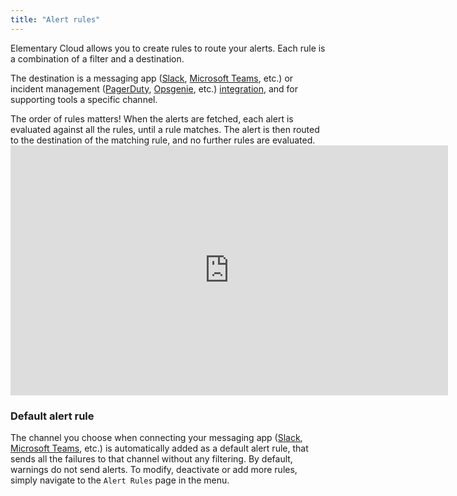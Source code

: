 ```yaml
---
title: "Alert rules"
---
```


<Snippet file="cloud/cloud-feature-tag.mdx" />

Elementary Cloud allows you to create rules to route your alerts.
Each rule is a combination of a filter and a destination.

The destination is a messaging app ([Slack](/cloud/integrations/alerts/slack), [Microsoft Teams](/cloud/integrations/alerts/ms-teams), etc.) 
or incident management ([PagerDuty](/cloud/integrations/alerts/pagerduty), [Opsgenie](/cloud/integrations/alerts/opsgenie), etc.)
[integration](/features/alerts-and-incidents/alerts-and-incidents-overview#supported-alert-integrations), 
and for supporting tools a specific channel.


<Tip>
  The order of rules matters!
  When the alerts are fetched, each alert is evaluated against all the rules,
  until a rule matches. The alert is then routed to the destination of the
  matching rule, and no further rules are evaluated. 
</Tip>

<iframe
width="700"
height="400"
src="https://res.cloudinary.com/diuctyblm/video/upload/v1720004495/alert-rules_vlbxre.mp4"
frameborder="0"
allow="accelerometer; autoplay; clipboard-write; encrypted-media; gyroscope; picture-in-picture"
allowfullscreen
alt="Elementary Alert Rules"
></iframe>

### Default alert rule

The channel you choose when connecting your messaging app ([Slack](/cloud/integrations/alerts/slack), [Microsoft Teams](/cloud/integrations/alerts/ms-teams), etc.)
is automatically added as a default alert rule, that sends all the failures to that channel without any filtering.
By default, warnings do not send alerts. 
To modify, deactivate or add more rules, simply navigate to the `Alert Rules` page in the menu.